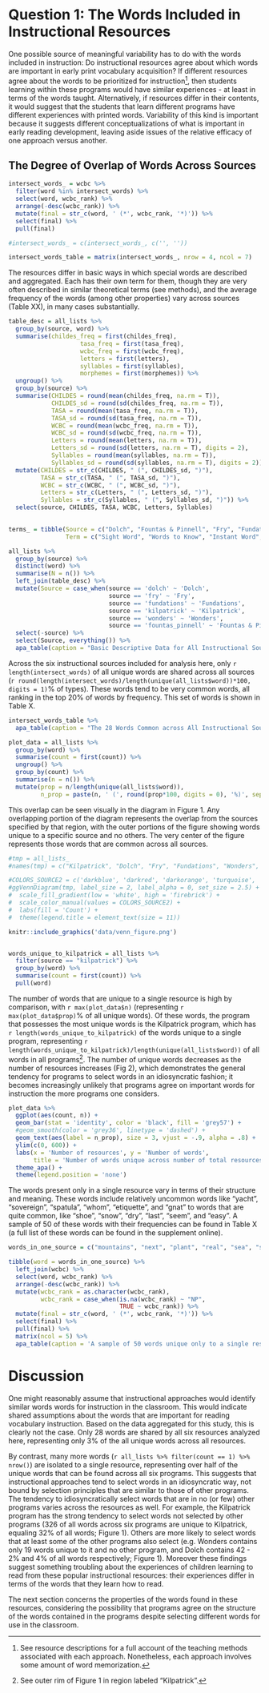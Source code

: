 # Question 1: The Words Included in Instructional Resources

One possible source of meaningful variability has to do with the words included in instruction: Do instructional resources agree about which words are important in early print vocabulary acquisition? If different resources agree about the words to be prioritized for instruction[^overlap-1], then students learning within these programs would have similar experiences - at least in terms of the words taught. Alternatively, if resources differ in their contents, it would suggest that the students that learn different programs have different experiences with printed words. Variability of this kind is important because it suggests different conceptualizations of what is important in early reading development, leaving aside issues of the relative efficacy of one approach versus another.

[^overlap-1]: See resource descriptions for a full account of the teaching methods associated with each approach. Nonetheless, each approach involves some amount of word memorization.

## The Degree of Overlap of Words Across Sources

```r

intersect_words_ = wcbc %>% 
  filter(word %in% intersect_words) %>% 
  select(word, wcbc_rank) %>% 
  arrange(-desc(wcbc_rank)) %>% 
  mutate(final = str_c(word, ' (*', wcbc_rank, '*)')) %>% 
  select(final) %>% 
  pull(final)

#intersect_words_ = c(intersect_words_, c('', ''))

intersect_words_table = matrix(intersect_words_, nrow = 4, ncol = 7)

```

The resources differ in basic ways in which special words are described and aggregated. Each has their own term for them, though they are very often described in similar theoretical terms (see methods), and the average frequency of the words (among other properties) vary across sources (Table XX), in many cases substantially.

```r
table_desc = all_lists %>% 
  group_by(source, word) %>% 
  summarise(childes_freq = first(childes_freq),
                    tasa_freq = first(tasa_freq),
                    wcbc_freq = first(wcbc_freq),
                    letters = first(letters),
                    syllables = first(syllables),
                    morphemes = first(morphemes)) %>% 
  ungroup() %>% 
  group_by(source) %>% 
  summarise(CHILDES = round(mean(childes_freq, na.rm = T)),
            CHILDES_sd = round(sd(childes_freq, na.rm = T)),
            TASA = round(mean(tasa_freq, na.rm = T)),
            TASA_sd = round(sd(tasa_freq, na.rm = T)),
            WCBC = round(mean(wcbc_freq, na.rm = T)),
            WCBC_sd = round(sd(wcbc_freq, na.rm = T)),
            Letters = round(mean(letters, na.rm = T)),
            Letters_sd = round(sd(letters, na.rm = T), digits = 2),
            Syllables = round(mean(syllables, na.rm = T)),
            Syllables_sd = round(sd(syllables, na.rm = T), digits = 2)) %>% 
  mutate(CHILDES = str_c(CHILDES, " (", CHILDES_sd, ")"),
         TASA = str_c(TASA, " (", TASA_sd, ")"),
         WCBC = str_c(WCBC, " (", WCBC_sd, ")"),
         Letters = str_c(Letters, " (", Letters_sd, ")"),
         Syllables = str_c(Syllables, " (", Syllables_sd, ")")) %>% 
  select(source, CHILDES, TASA, WCBC, Letters, Syllables)
      

terms_ = tibble(Source = c("Dolch", "Fountas & Pinnell", "Fry", "Fundations", "Kilpatrick", "Wonders"),
                Term = c("Sight Word", "Words to Know", "Instant Word", "Trick Word", "Irregular Words", "High Frequency Words"))

all_lists %>% 
  group_by(source) %>% 
  distinct(word) %>% 
  summarise(N = n()) %>%
  left_join(table_desc) %>% 
  mutate(Source = case_when(source == 'dolch' ~ 'Dolch',
                            source == 'fry' ~ 'Fry',
                            source == 'fundations' ~ 'Fundations',
                            source == 'kilpatrick' ~ 'Kilpatrick',
                            source == 'wonders' ~ 'Wonders',
                            source == 'fountas_pinnell' ~ 'Fountas & Pinnell')) %>% 
  select(-source) %>% 
  select(Source, everything()) %>% 
  apa_table(caption = "Basic Descriptive Data for All Instructional Sources")

```

Across the six instructional sources included for analysis here, only `r length(intersect_words)` of all unique words are shared across all sources (`r round(length(intersect_words)/length(unique(all_lists$word))*100, digits = 1)`% of types). These words tend to be very common words, all ranking in the top 20% of words by frequency. This set of words is shown in Table X.

```r
intersect_words_table %>% 
  apa_table(caption = "The 28 Words Common across All Instructional Sources with Rank Frequency", note = "Words are arranged in descending frequency, and rank frequency is provided in parentheses and is calculated from Wisconsin Children's Book Corpus.", col.names = NULL, escape = FALSE)
```

```r
plot_data = all_lists %>% 
  group_by(word) %>% 
  summarise(count = first(count)) %>%
  ungroup() %>% 
  group_by(count) %>% 
  summarise(n = n()) %>% 
  mutate(prop = n/length(unique(all_lists$word)),
         n_prop = paste(n, ' (', round(prop*100, digits = 0), '%)', sep = ''))

```

This overlap can be seen visually in the diagram in Figure 1. Any overlapping portion of the diagram represents the overlap from the sources specified by that region, with the outer portions of the figure showing words unique to a specific source and no others. The very center of the figure represents those words that are common across all sources.

```r

#tmp = all_lists_
#names(tmp) = c("Kilpatrick", "Dolch", "Fry", "Fundations", "Wonders", "Fountas & Pinnell")

#COLORS_SOURCE2 = c('darkblue', 'darkred', 'darkorange', 'turquoise', 'red', 'green')
#ggVennDiagram(tmp, label_size = 2, label_alpha = 0, set_size = 2.5) +
#  scale_fill_gradient(low = 'white', high = 'firebrick') +
#  scale_color_manual(values = COLORS_SOURCE2) +
#  labs(fill = 'Count') +
#  theme(legend.title = element_text(size = 11))

knitr::include_graphics('data/venn_figure.png')


words_unique_to_kilpatrick = all_lists %>% 
  filter(source == "kilpatrick") %>% 
  group_by(word) %>% 
  summarise(count = first(count)) %>% 
  pull(word)

```

The number of words that are unique to a single resource is high by comparison, with `r max(plot_data$n)` (representing `r max(plot_data$prop)`% of all unique words). Of these words, the program that possesses the most unique words is the Kilpatrick program, which has `r length(words_unique_to_kilpatrick)` of the words unique to a single program, representing `r length(words_unique_to_kilpatrick)/length(unique(all_lists$word))` of all words in all programs[^overlap-2]. The number of unique words decreases as the number of resources increases (Fig 2), which demonstrates the general tendency for programs to select words in an idiosyncratic fashion; it becomes increasingly unlikely that programs agree on important words for instruction the more programs one considers.

[^overlap-2]: See outer rim of Figure 1 in region labeled "Kilpatrick".

```r
plot_data %>% 
  ggplot(aes(count, n)) +
  geom_bar(stat = 'identity', color = 'black', fill = 'grey57') +
  #geom_smooth(color = 'grey36', linetype = 'dashed') +
  geom_text(aes(label = n_prop), size = 3, vjust = -.9, alpha = .8) +
  ylim(c(0, 600)) +
  labs(x = 'Number of resources', y = 'Number of words',
       title = 'Number of words unique across number of total resources') +
  theme_apa() +
  theme(legend.position = 'none')
```

The words present only in a single resource vary in terms of their structure and meaning. These words include relatively uncommon words like "yacht", "sovereign", "spatula", "whom", "etiquette", and "gnat" to words that are quite common, like "shoe", "snow", "dry", "last", "seem", and "easy". A sample of 50 of these words with their frequencies can be found in Table X (a full list of these words can be found in the supplement online).

```r
words_in_one_source = c("mountains", "next", "plant", "real", "sea", "seem", "state", "area", "birds", "covered", "cried", "easy", "figure", "himself", "hours", "king", "map", "mark", "music", "north", "numeral", "pattern", "plan", "products", "pulled", "reached", "rock",  "room", "stand", "step",  "told",  "town", "travel", "unit",  "usually",    "vowel", "waves", "breakfast", "cousin", "dance", "daughter", "neighbor", "library", "paste", "ache", "acne", "acreage", "actual", "aisle", "algae")

```

```r

tibble(word = words_in_one_source) %>% 
  left_join(wcbc) %>% 
  select(word, wcbc_rank) %>%
  arrange(-desc(wcbc_rank)) %>%
  mutate(wcbc_rank = as.character(wcbc_rank),
         wcbc_rank = case_when(is.na(wcbc_rank) ~ "NP",
                               TRUE ~ wcbc_rank)) %>%
  mutate(final = str_c(word, ' (*', wcbc_rank, '*)')) %>%
  select(final) %>% 
  pull(final) %>% 
  matrix(ncol = 5) %>% 
  apa_table(caption = 'A sample of 50 words unique only to a single resource (an no other resources) is shown. Words are provided with measures of rank frequency taken from the WCBC. Words that are not present in that corpus are marked with "NR", indicating that they are very infrequent in texts written for children.', col.names = NULL)

```

# Discussion

One might reasonably assume that instructional approaches would identify similar words words for instruction in the classroom. This would indicate shared assumptions about the words that are important for reading vocabulary instruction. Based on the data aggregated for this study, this is clearly not the case. Only 28 words are shared by all six resources analyzed here, representing only 3% of the all unique words across all resources.

By contrast, many more words (`r all_lists %>% filter(count == 1) %>%  nrow()`) are isolated to a single resource, representing over half of the unique words that can be found across all six programs. This suggests that instructional approaches tend to select words in an idiosyncratic way, not bound by selection principles that are similar to those of other programs. The tendency to idiosyncratically select words that are in no (or few) other programs varies across the resources as well. For example, the Kilpatrick program has the strong tendency to select words not selected by other programs (326 of all words across six programs are unique to Kilpatrick, equaling 32% of all words; Figure 1). Others are more likely to select words that at least some of the other programs also select (e.g. Wonders contains only 19 words unique to it and no other program, and Dolch contains 42 - 2% and 4% of all words respectively; Figure 1). Moreover these findings suggest something troubling about the experiences of children learning to read from these popular instructional resources: their experiences differ in terms of the words that they learn how to read.

The next section concerns the properties of the words found in these resources, considering the possibility that programs agree on the structure of the words contained in the programs despite selecting different words for use in the classroom.
